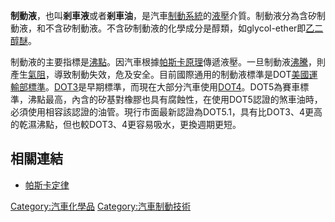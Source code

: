 {{请求翻译|en}}
{{unreferenced|time=2018-08-03T20:24:02+00:00}}
'''制動液'''，也叫'''剎車液'''或者'''剎車油'''，是汽車[[制動系統|制動系統]]的[[液壓|液壓]]介質。制動液分為含矽制動液，和不含矽制動液。不含矽制動液的化學成分是醇類，如glycol-ether即[[乙二醇醚|乙二醇醚]]。

制動液的主要指標是[[沸點|沸點]]。因汽車根據[[帕斯卡原理|帕斯卡原理]]傳遞液壓。一旦制動液[[沸騰|沸騰]]，則產生[[氣阻|氣阻]]，導致制動失效，危及安全。目前國際通用的制動液標準是DOT[[美國運輸部標準|美國運輸部標準]]。[[DOT3|DOT3]]是早期標準，而現在大部分汽車使用[[DOT4|DOT4]]。DOT5為賽車標準，沸點最高，內含的矽基對橡膠也具有腐蝕性，在使用DOT5認證的煞車油時，必須使用相容該認證的油管。現行市面最新認證為DOT5.1，具有比DOT3、4更高的乾濕沸點，但也較DOT3、4更容易吸水，更換週期更短。

== 相關連結 ==
* [[帕斯卡定律|帕斯卡定律]]

[[Category:汽車化學品|Category:汽車化學品]]
[[Category:汽車制動技術|Category:汽車制動技術]]